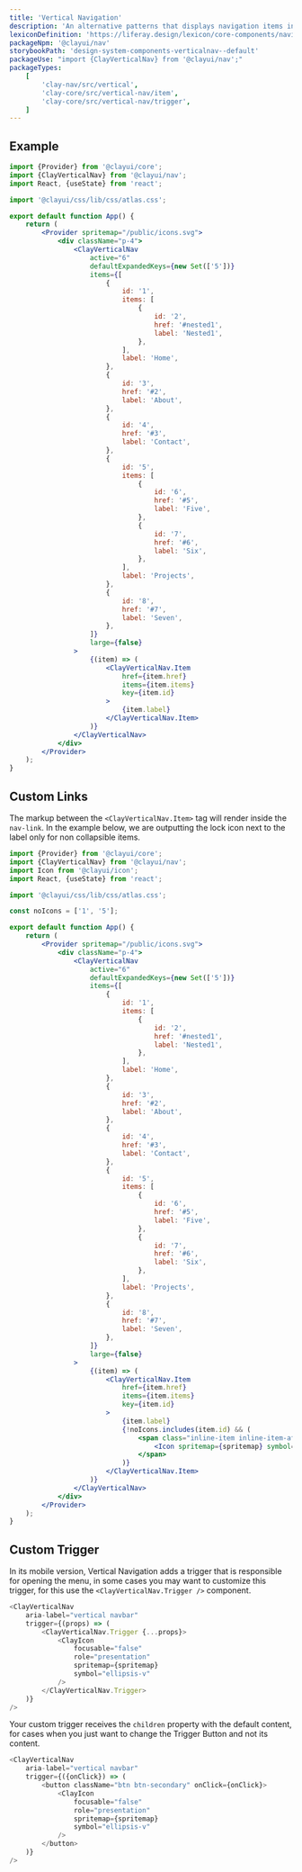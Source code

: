 ```yaml
---
title: 'Vertical Navigation'
description: 'An alternative patterns that displays navigation items in a vertical menu.'
lexiconDefinition: 'https://liferay.design/lexicon/core-components/navigation/vertical-nav/'
packageNpm: '@clayui/nav'
storybookPath: 'design-system-components-verticalnav--default'
packageUse: "import {ClayVerticalNav} from '@clayui/nav';"
packageTypes:
    [
        'clay-nav/src/vertical',
        'clay-core/src/vertical-nav/item',
        'clay-core/src/vertical-nav/trigger',
    ]
---
```


## Example

```jsx preview
import {Provider} from '@clayui/core';
import {ClayVerticalNav} from '@clayui/nav';
import React, {useState} from 'react';

import '@clayui/css/lib/css/atlas.css';

export default function App() {
	return (
		<Provider spritemap="/public/icons.svg">
			<div className="p-4">
				<ClayVerticalNav
					active="6"
					defaultExpandedKeys={new Set(['5'])}
					items={[
						{
							id: '1',
							items: [
								{
									id: '2',
									href: '#nested1',
									label: 'Nested1',
								},
							],
							label: 'Home',
						},
						{
							id: '3',
							href: '#2',
							label: 'About',
						},
						{
							id: '4',
							href: '#3',
							label: 'Contact',
						},
						{
							id: '5',
							items: [
								{
									id: '6',
									href: '#5',
									label: 'Five',
								},
								{
									id: '7',
									href: '#6',
									label: 'Six',
								},
							],
							label: 'Projects',
						},
						{
							id: '8',
							href: '#7',
							label: 'Seven',
						},
					]}
					large={false}
				>
					{(item) => (
						<ClayVerticalNav.Item
							href={item.href}
							items={item.items}
							key={item.id}
						>
							{item.label}
						</ClayVerticalNav.Item>
					)}
				</ClayVerticalNav>
			</div>
		</Provider>
	);
}
```

## Custom Links

The markup between the `<ClayVerticalNav.Item>` tag will render inside the `nav-link`. In the example below, we are outputting the lock icon next to the label only for non collapsible items.

```jsx preview
import {Provider} from '@clayui/core';
import {ClayVerticalNav} from '@clayui/nav';
import Icon from '@clayui/icon';
import React, {useState} from 'react';

import '@clayui/css/lib/css/atlas.css';

const noIcons = ['1', '5'];

export default function App() {
	return (
		<Provider spritemap="/public/icons.svg">
			<div className="p-4">
				<ClayVerticalNav
					active="6"
					defaultExpandedKeys={new Set(['5'])}
					items={[
						{
							id: '1',
							items: [
								{
									id: '2',
									href: '#nested1',
									label: 'Nested1',
								},
							],
							label: 'Home',
						},
						{
							id: '3',
							href: '#2',
							label: 'About',
						},
						{
							id: '4',
							href: '#3',
							label: 'Contact',
						},
						{
							id: '5',
							items: [
								{
									id: '6',
									href: '#5',
									label: 'Five',
								},
								{
									id: '7',
									href: '#6',
									label: 'Six',
								},
							],
							label: 'Projects',
						},
						{
							id: '8',
							href: '#7',
							label: 'Seven',
						},
					]}
					large={false}
				>
					{(item) => (
						<ClayVerticalNav.Item
							href={item.href}
							items={item.items}
							key={item.id}
						>
							{item.label}
							{!noIcons.includes(item.id) && (
								<span class="inline-item inline-item-after">
									<Icon spritemap={spritemap} symbol="lock" />
								</span>
							)}
						</ClayVerticalNav.Item>
					)}
				</ClayVerticalNav>
			</div>
		</Provider>
	);
}
```

## Custom Trigger

In its mobile version, Vertical Navigation adds a trigger that is responsible for opening the menu, in some cases you may want to customize this trigger, for this use the `<ClayVerticalNav.Trigger />` component.

```js
<ClayVerticalNav
	aria-label="vertical navbar"
	trigger={(props) => (
		<ClayVerticalNav.Trigger {...props}>
			<ClayIcon
				focusable="false"
				role="presentation"
				spritemap={spritemap}
				symbol="ellipsis-v"
			/>
		</ClayVerticalNav.Trigger>
	)}
/>
```

Your custom trigger receives the `children` property with the default content, for cases when you just want to change the Trigger Button and not its content.

```js
<ClayVerticalNav
	aria-label="vertical navbar"
	trigger={({onClick}) => (
		<button className="btn btn-secondary" onClick={onClick}>
			<ClayIcon
				focusable="false"
				role="presentation"
				spritemap={spritemap}
				symbol="ellipsis-v"
			/>
		</button>
	)}
/>
```
